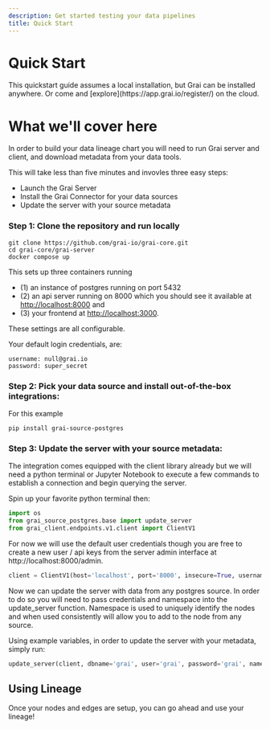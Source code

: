 ```yaml
---
description: Get started testing your data pipelines
title: Quick Start
---
```



# Quick Start

<Callout type="info" emoji="ℹ️">
  This quickstart guide assumes a local installation, but Grai can be installed
  anywhere. Or come and [explore](https://app.grai.io/register/) on the cloud.
</Callout>

# What we'll cover here

In order to build your data lineage chart you will need to run Grai server and client, and download metadata from your data tools.

This will take less than five minutes and invovles three easy steps:

- Launch the Grai Server
- Install the Grai Connector for your data sources
- Update the server with your source metadata

### Step 1: Clone the repository and run locally

```shell copy
git clone https://github.com/grai-io/grai-core.git
cd grai-core/grai-server
docker compose up
```

This sets up three containers running

- (1) an instance of postgres running on port 5432
- (2) an api server running on 8000 which you should see it available at [http://localhost:8000](http://localhost:8000) and
- (3) your frontend at [http://localhost:3000](http://localhost:3000).

These settings are all configurable.

Your default login credentials, are:

```copy
username: null@grai.io
password: super_secret
```

### Step 2: Pick your data source and install out-of-the-box integrations:

For this example

```shell copy
pip install grai-source-postgres
```

### Step 3: Update the server with your source metadata:

The integration comes equipped with the client library already but we will need a python terminal or Jupyter Notebook to execute a few commands to establish a connection and begin querying the server.

Spin up your favorite python terminal then:

```python copy
import os
from grai_source_postgres.base import update_server
from grai_client.endpoints.v1.client import ClientV1
```

For now we will use the default user credentials though you are free to create a new user / api keys from the server admin interface at http://localhost:8000/admin.

```python copy
client = ClientV1(host='localhost', port='8000', insecure=True, username="null@grai.io", password="super_secret")
```

Now we can update the server with data from any postgres source.
In order to do so you will need to pass credentials and namespace into the update_server function.
Namespace is used to uniquely identify the nodes and when used consistently will allow you to add to the node from any source.

Using example variables, in order to update the server with your metadata, simply run:

```python copy
update_server(client, dbname='grai', user='grai', password='grai', namespace='default', host='localhost', port='8000')
```

## Using Lineage

Once your nodes and edges are setup, you can go ahead and use your lineage!
